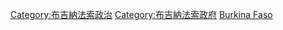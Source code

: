 {{Commonscat|International relations of Burkina Faso}}

[[Category:布吉納法索政治|Category:布吉納法索政治]]
[[Category:布吉納法索政府|Category:布吉納法索政府]]
[[Category:非洲各国外交|Burkina Faso]]